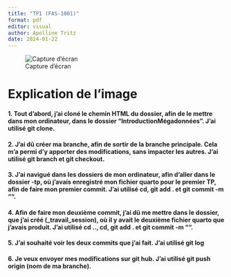```yaml
---
title: "TP1 (FAS-1001)"
format: pdf
editor: visual
author: Apolline Tritz
date: 2024-01-22
---
```


![Capture d'écran](/Users/apolline/Desktop/FAS1001/fas_1001_Tritz/_tp/captureEcran.png)

# Explication de l'image

#### 1. Tout d'abord, j'ai cloné le chemin HTML du dossier, afin de le mettre dans mon ordinateur, dans le dossier "IntroductionMégadonnées". J'ai utilisé git clone.

#### 2. J'ai dû créer ma branche, afin de sortir de la branche principale. Cela m'a permi d'y apporter des modifications, sans impacter les autres. J'ai utilisé git branch et git checkout.

#### 3. J'ai navigué dans les dossiers de mon ordinateur, afin d'aller dans le dossier -tp, où j'avais enregistré mon fichier quarto pour le premier TP, afin de faire mon premier commit. J'ai utilisé cd, git add . et git commit -m "".

#### 4. Afin de faire mon deuxième commit, j'ai dû me mettre dans le dossier, que j'ai créé (\_travail_session), où il y avait le deuxième fichier quarto que j'avais produit. J'ai utilisé cd .., cd, git add . et git commit -m "".

#### 5. J'ai souhaité voir les deux commits que j'ai fait. J'ai utilisé git log

#### 6. Je veux envoyer mes modifications sur git hub. J'ai utilisé git push origin (nom de ma branche).
